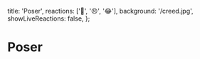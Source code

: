   title: 'Poser',
  reactions: ['🍅', '😠', '😂'],
  background: '/creed.jpg',
  showLiveReactions: false,
};

# Poser
